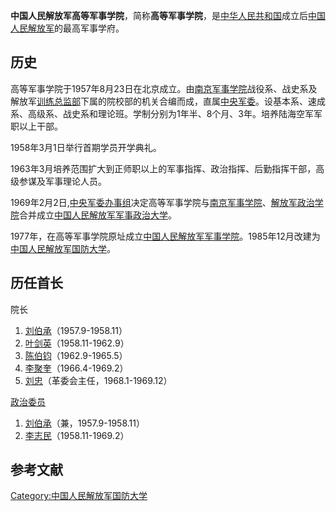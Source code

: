'''中国人民解放军高等军事学院'''，简称'''高等军事学院'''，是[[中华人民共和国|中华人民共和国]]成立后[[中国人民解放军|中国人民解放军]]的最高军事学府。

== 历史 ==
高等军事学院于1957年8月23日在北京成立。由[[南京军事学院|南京军事学院]]战役系、战史系及解放军[[训练总监部|训练总监部]]下属的院校部的机关合编而成，直属[[中央军委|中央军委]]。设基本系、速成系、高级系、战史系和理论班。学制分别为1年半、8个月、3年。培养陆海空军军职以上干部。

1958年3月1日举行首期学员开学典礼。

1963年3月培养范围扩大到正师职以上的军事指挥、政治指挥、后勤指挥干部，高级参谋及军事理论人员。

1969年2月2日,[[中央军委|中央军委办事组]]决定高等军事学院与[[南京军事学院|南京军事学院]]、[[解放军政治学院|解放军政治学院]]合并成立[[中国人民解放军军事政治大学|中国人民解放军军事政治大学]]。

1977年，在高等军事学院原址成立[[中国人民解放军军事学院|中国人民解放军军事学院]]。1985年12月改建为[[中国人民解放军国防大学|中国人民解放军国防大学]]。
== 历任首长 ==
; 院长
# [[刘伯承|刘伯承]]（1957.9-1958.11）
# [[叶剑英|叶剑英]]（1958.11-1962.9）
# [[陈伯钧|陈伯钧]]（1962.9-1965.5）
# [[李聚奎|李聚奎]]（1966.4-1969.2）
# [[刘忠_(中将)|刘忠]]（革委会主任，1968.1-1969.12）

; [[政治委员|政治委员]]
# [[刘伯承|刘伯承]]（兼，1957.9-1958.11）
# [[李志民|李志民]]（1958.11-1969.2）

== 参考文献 ==
{{Reflist}}

[[Category:中国人民解放军国防大学|Category:中国人民解放军国防大学]]